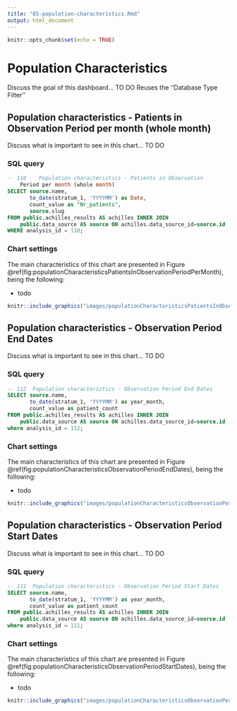 ```yaml
---
title: "05-population-characteristics.Rmd"
output: html_document
---
```


```r
knitr::opts_chunk$set(echo = TRUE)
```

# Population Characteristics

Discuss the goal of this dashboard... TO DO
Reuses the ''Database Type Filter''


## Population characteristics - Patients in Observation Period per month (whole month)

Discuss what is important to see in this chart... TO DO

### SQL query

```sql
-- 110    Population characteristics - Patients in Observation 
	Period per month (whole month)
SELECT source.name, 
       to_date(stratum_1, 'YYYYMM') as Date,
       count_value as "Nr_patients",
       source.slug
FROM public.achilles_results AS achilles INNER JOIN 
	public.data_source AS source ON achilles.data_source_id=source.id
WHERE analysis_id = 110;
```

### Chart settings

The main characteristics of this chart are presented in Figure \@ref(fig:populationCharacteristicsPatientsInObservationPeriodPerMonth), being the following:

- todo

```r
knitr::include_graphics("images/populationCharacteristicsPatientsInObservationPeriodPerMonth.png")
```

## Population characteristics - Observation Period End Dates

Discuss what is important to see in this chart... TO DO

### SQL query

```sql
-- 112  Population characteristics - Observation Period End Dates
SELECT source.name,
       to_date(stratum_1, 'YYYYMM') as year_month,
       count_value as patient_count
FROM public.achilles_results AS achilles INNER JOIN 
	public.data_source AS source ON achilles.data_source_id=source.id
where analysis_id = 112;
```

### Chart settings

The main characteristics of this chart are presented in Figure \@ref(fig:populationCharacteristicsObservationPeriodEndDates), being the following:

- todo

```r
knitr::include_graphics("images/populationCharacteristicsObservationPeriodEndDates.png")
```

## Population characteristics - Observation Period Start Dates

Discuss what is important to see in this chart... TO DO

### SQL query

```sql
-- 111  Population characteristics - Observation Period Start Dates
SELECT source.name,
       to_date(stratum_1, 'YYYYMM') as year_month,
       count_value as patient_count
FROM public.achilles_results AS achilles INNER JOIN 
	public.data_source AS source ON achilles.data_source_id=source.id
where analysis_id = 111;
```

### Chart settings

The main characteristics of this chart are presented in Figure \@ref(fig:populationCharacteristicsObservationPeriodStartDates), being the following:

- todo

```r
knitr::include_graphics("images/populationCharacteristicsObservationPeriodStartDates.png")
```

